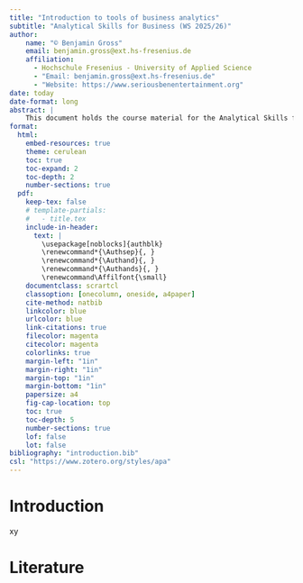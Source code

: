 ```yaml
---
title: "Introduction to tools of business analytics"
subtitle: "Analytical Skills for Business (WS 2025/26)"
author: 
    name: "© Benjamin Gross"
    email: benjamin.gross@ext.hs-fresenius.de
    affiliation: 
      - Hochschule Fresenius - University of Applied Science
      - "Email: benjamin.gross@ext.hs-fresenius.de"
      - "Website: https://www.seriousbenentertainment.org"
date: today
date-format: long
abstract: |
    This document holds the course material for the Analytical Skills for Business course in the Master of Business Administration program. It discusses version control systems such as Git and GitHub for efficient team collaboration, offers an overview of no-code and low-code tools for data analytics including Tableau, Power BI, QlikView, makeML, PyCaret, RapidMiner, and KNIME, and introduces key programming languages such as R, Python, and SQL alongside essential programming concepts like syntax, libraries, variables, functions, objects, conditions, and loops. In addition, it covers working with modern development environments, including Unix-like systems, containers, APIs, Jupyter, and RStudio, and sets expectations for project submissions and evaluation.
format:
  html: 
    embed-resources: true
    theme: cerulean
    toc: true
    toc-expand: 2
    toc-depth: 2
    number-sections: true
  pdf:
    keep-tex: false
    # template-partials: 
    #   - title.tex
    include-in-header:
      text: |
        \usepackage[noblocks]{authblk}
        \renewcommand*{\Authsep}{, }
        \renewcommand*{\Authand}{, }
        \renewcommand*{\Authands}{, }
        \renewcommand\Affilfont{\small}
    documentclass: scrartcl
    classoption: [onecolumn, oneside, a4paper]
    cite-method: natbib
    linkcolor: blue
    urlcolor: blue
    link-citations: true
    filecolor: magenta
    citecolor: magenta
    colorlinks: true
    margin-left: "1in"
    margin-right: "1in"
    margin-top: "1in"
    margin-bottom: "1in" 
    papersize: a4
    fig-cap-location: top
    toc: true
    toc-depth: 5
    number-sections: true
    lof: false
    lot: false
bibliography: "introduction.bib"
csl: "https://www.zotero.org/styles/apa"
---
```


\clearpage

# Introduction {#sec-intro}

xy

# Literature

::: {#refs}
:::

